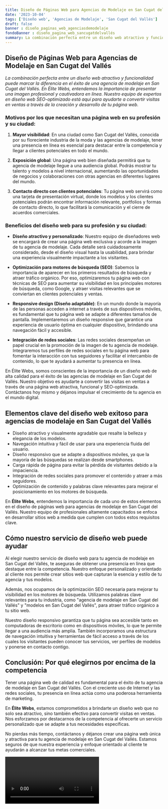 ```yaml
---
title: Diseño de Páginas Web para Agencias de Modelaje en San Cugat del Vallés
date: '2023-10-04'
tags: ['Diseño web', 'Agencias de Modelaje', 'San Cugat del Vallés']
draft: false
banner : diseño_paginas_web_agenciasdemodelaje
fondoBanner : diseño_pagina_web_sancugatdelvallés
summary: La combinación perfecta entre un diseño web atractivo y funcionalidad puede marcar la diferencia en el éxito de una agencia de modelaje en San Cugat del Vallés. En Élite Webs, entendemos la importancia de presentar una imagen profesional y cautivadora en línea. Nuestro equipo de expertos en diseño web SEOoptimizado está aquí para ayudarte a convertir visitas en ventas a través de la creación y desarrollo de tu página web.
---
```


## Diseño de Páginas Web para Agencias de Modelaje en San Cugat del Vallés

*La combinación perfecta entre un diseño web atractivo y funcionalidad puede marcar la diferencia en el éxito de una agencia de modelaje en San Cugat del Vallés. En Élite Webs, entendemos la importancia de presentar una imagen profesional y cautivadora en línea. Nuestro equipo de expertos en diseño web SEO-optimizado está aquí para ayudarte a convertir visitas en ventas a través de la creación y desarrollo de tu página web.*

### Motivos por los que necesitan una página web en su profesión y su ciudad:

1. **Mayor visibilidad**: En una ciudad como San Cugat del Vallés, conocida por su floreciente industria de la moda y las agencias de modelaje, tener una presencia en línea es esencial para destacar entre la competencia y llegar a clientes potenciales en todo el mundo.

2. **Exposición global**: Una página web bien diseñada permitirá que tu agencia de modelaje llegue a una audiencia global. Podrás mostrar tu talento y modelos a nivel internacional, aumentando las oportunidades de negocios y colaboraciones con otras agencias en diferentes lugares del mundo.

3. **Contacto directo con clientes potenciales**: Tu página web servirá como una tarjeta de presentación virtual, donde los modelos y los clientes potenciales podrán encontrar información relevante, portfolios y formas de contacto directo, lo que facilitará la comunicación y el cierre de acuerdos comerciales.

### Beneficios del diseño web para su profesión y su ciudad:

- **Diseño atractivo y personalizado**: Nuestro equipo de diseñadores web se encargará de crear una página web exclusiva y acorde a la imagen de tu agencia de modelaje. Cada detalle será cuidadosamente considerado, desde el diseño visual hasta la usabilidad, para brindar una experiencia visualmente impactante a los visitantes.

- **Optimización para motores de búsqueda (SEO)**: Sabemos la importancia de aparecer en los primeros resultados de búsqueda y atraer tráfico orgánico. Por eso, optimizaremos tu página web con técnicas de SEO para aumentar su visibilidad en los principales motores de búsqueda, como Google, y atraer visitas relevantes que se conviertan en clientes potenciales y ventas.

- **Responsive design (Diseño adaptable)**: En un mundo donde la mayoría de las personas acceden a internet a través de sus dispositivos móviles, es fundamental que tu página web se adapte a diferentes tamaños de pantalla. Implementaremos un diseño responsive que garantice una experiencia de usuario óptima en cualquier dispositivo, brindando una navegación fácil y accesible.

- **Integración de redes sociales**: Las redes sociales desempeñan un papel crucial en la promoción de la imagen de tu agencia de modelaje. Integraremos tus perfiles de redes sociales en tu página web para fomentar la interacción con tus seguidores y facilitar el intercambio de contenido, lo que te ayudará a aumentar tu presencia en línea.

En Élite Webs, somos conscientes de la importancia de un diseño web de alta calidad para el éxito de las agencias de modelaje en San Cugat del Vallés. Nuestro objetivo es ayudarte a convertir las visitas en ventas a través de una página web atractiva, funcional y SEO-optimizada. Contáctanos hoy mismo y déjanos impulsar el crecimiento de tu agencia en el mundo digital.

<GifSeo />

<Cta />

## Elementos clave del diseño web exitoso para agencias de modelaje en San Cugat del Vallés

- Diseño atractivo y visualmente agradable que resalte la belleza y elegancia de los modelos.
- Navegación intuitiva y fácil de usar para una experiencia fluida del usuario.
- Diseño responsivo que se adapte a dispositivos móviles, ya que la mayoría de las búsquedas se realizan desde smartphones.
- Carga rápida de página para evitar la pérdida de visitantes debido a la impaciencia.
- Integración de redes sociales para promover el contenido y atraer a más seguidores.
- Optimización de contenido y palabras clave relevantes para mejorar el posicionamiento en los motores de búsqueda.

En **Élite Webs**, entendemos la importancia de cada uno de estos elementos en el diseño de páginas web para agencias de modelaje en San Cugat del Vallés. Nuestro equipo de profesionales altamente capacitados se enfoca en desarrollar sitios web a medida que cumplen con todos estos requisitos clave.

## Cómo nuestro servicio de diseño web puede ayudar

Al elegir nuestro servicio de diseño web para tu agencia de modelaje en San Cugat del Vallés, te aseguras de obtener una presencia en línea que destaque entre la competencia. Nuestro enfoque personalizado y orientado al cliente nos permite crear sitios web que capturan la esencia y estilo de tu agencia y tus modelos.

Además, nos ocupamos de la optimización SEO necesaria para mejorar tu visibilidad en los motores de búsqueda. Utilizamos palabras clave relevantes para tu industria, como "agencia de modelaje en San Cugat del Vallés" y "modelos en San Cugat del Vallés", para atraer tráfico orgánico a tu sitio web.

Nuestro diseño responsivo garantiza que tu página sea accesible tanto en computadoras de escritorio como en dispositivos móviles, lo que te permite llegar a una audiencia más amplia. También incorporamos una estructura de navegación intuitiva y herramientas de fácil acceso a través de los cuales los visitantes pueden conocer tus servicios, ver perfiles de modelos y ponerse en contacto contigo.

## Conclusión: Por qué elegirnos por encima de la competencia

Tener una página web de calidad es fundamental para el éxito de tu agencia de modelaje en San Cugat del Vallés. Con el creciente uso de Internet y las redes sociales, tu presencia en línea actúa como una poderosa herramienta de marketing.

En **Élite Webs**, estamos comprometidos a brindarte un diseño web que no solo sea atractivo, sino también efectivo para convertir visitas en ventas. Nos esforzamos por destacarnos de la competencia al ofrecerte un servicio personalizado que se adapte a tus necesidades específicas.

No pierdas más tiempo, contáctanos y déjanos crear una página web única y atractiva para tu agencia de modelaje en San Cugat del Vallés. Estamos seguros de que nuestra experiencia y enfoque orientado al cliente te ayudarán a alcanzar tus metas comerciales.

<Video />

<CtaBot job='Agencias de Modelaje' city='San Cugat del Vallés'/>

<Gmaps query='San Cugat del Vallés+españa+maps' />